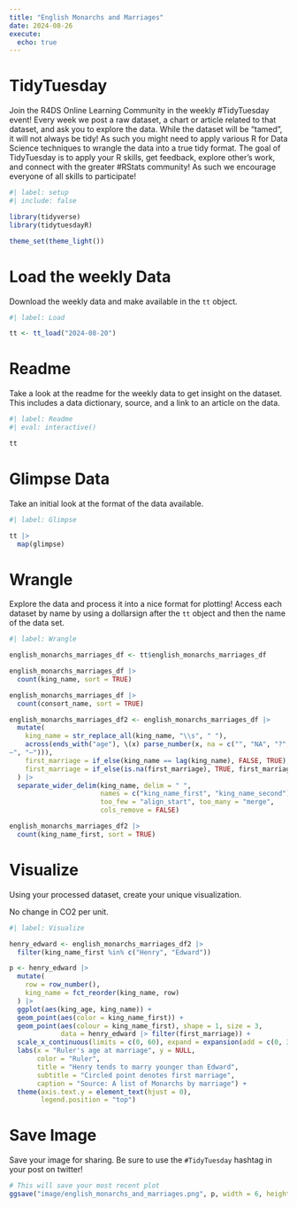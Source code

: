 ```yaml
---
title: "English Monarchs and Marriages"
date: 2024-08-26
execute: 
  echo: true
---
```


# TidyTuesday

Join the R4DS Online Learning Community in the weekly #TidyTuesday event!
Every week we post a raw dataset, a chart or article related to that dataset, and ask you to explore the data.
While the dataset will be “tamed”, it will not always be tidy! As such you might need to apply various R for Data Science techniques to wrangle the data into a true tidy format.
The goal of TidyTuesday is to apply your R skills, get feedback, explore other’s work, and connect with the greater #RStats community!
As such we encourage everyone of all skills to participate!

```r
#| label: setup
#| include: false

library(tidyverse)
library(tidytuesdayR)

theme_set(theme_light())
```

# Load the weekly Data

Download the weekly data and make available in the `tt` object.

```r
#| label: Load

tt <- tt_load("2024-08-20")
```

# Readme

Take a look at the readme for the weekly data to get insight on the dataset.
This includes a data dictionary, source, and a link to an article on the data.

```r
#| label: Readme
#| eval: interactive()

tt

```

# Glimpse Data

Take an initial look at the format of the data available.

```r
#| label: Glimpse

tt |> 
  map(glimpse)

```

# Wrangle

Explore the data and process it into a nice format for plotting! Access each dataset by name by using a dollarsign after the `tt` object and then the name of the data set.

```r
#| label: Wrangle

english_monarchs_marriages_df <- tt$english_monarchs_marriages_df
```

```r
english_monarchs_marriages_df |> 
  count(king_name, sort = TRUE)

english_monarchs_marriages_df |> 
  count(consort_name, sort = TRUE)

```

```r

english_monarchs_marriages_df2 <- english_monarchs_marriages_df |> 
  mutate(
    king_name = str_replace_all(king_name, "\\s", " "),
    across(ends_with("age"), \(x) parse_number(x, na = c("", "NA", "?", "	
–", "–"))),
    first_marriage = if_else(king_name == lag(king_name), FALSE, TRUE),
    first_marriage = if_else(is.na(first_marriage), TRUE, first_marriage)
  ) |> 
  separate_wider_delim(king_name, delim = " ",
                       names = c("king_name_first", "king_name_second"),
                       too_few = "align_start", too_many = "merge",
                       cols_remove = FALSE)

english_monarchs_marriages_df2 |> 
  count(king_name_first, sort = TRUE)
```

# Visualize

Using your processed dataset, create your unique visualization.

No change in CO2 per unit.

```r
#| label: Visualize

henry_edward <- english_monarchs_marriages_df2 |> 
  filter(king_name_first %in% c("Henry", "Edward"))

p <- henry_edward |> 
  mutate(
    row = row_number(),
    king_name = fct_reorder(king_name, row)
  ) |> 
  ggplot(aes(king_age, king_name)) +
  geom_point(aes(color = king_name_first)) +
  geom_point(aes(colour = king_name_first), shape = 1, size = 3,
             data = henry_edward |> filter(first_marriage)) +
  scale_x_continuous(limits = c(0, 60), expand = expansion(add = c(0, 3))) +
  labs(x = "Ruler's age at marriage", y = NULL,
       color = "Ruler",
       title = "Henry tends to marry younger than Edward",
       subtitle = "Circled point denotes first marriage",
       caption = "Source: A list of Monarchs by marriage") +
  theme(axis.text.y = element_text(hjust = 0),
        legend.position = "top")
```

# Save Image

Save your image for sharing. Be sure to use the `#TidyTuesday` hashtag in your post on twitter! 

```r

# This will save your most recent plot
ggsave("image/english_monarchs_and_marriages.png", p, width = 6, height = 5)
```
